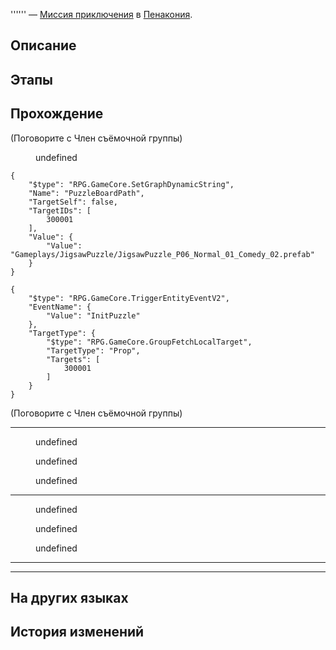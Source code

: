 {{Дополнить|Диалоги.}}
{{Миссия Инфобокс
|id              = 4340137
|Название        = 
|Изображение     = Миссия Освоения .png
|Тип             = Миссия приключения
|События         = 
|Глава           = 
|Условия         = Завершена [[Миссия приключения]] ''[[Музыкальная охота: Эпилог]]''
|Персонажи       = «Услада»-звезда; Зелёная бутылка; Золотая бутылка; Красная бутылка; Первопроходец; Член съёмочной группы
|СтартЛокация    = [[Пенакония]] — [[Академия оригами]]
|Локации         = Академия оригами
|Предыдущая      = Музыкальная охота: Эпилог
|Следующая       = 
|Награды         = Журнал приключений*3; Конденсированный эфир*2; Кредиты*5 000
}}
'''''' — [[Миссия приключения]] в [[Пенакония]].

==Описание==
{{Описание|<!--официальное описание из Перекрёстка судеб-->}}

==Этапы==


==Прохождение==
{{Дополнить}}


;(Поговорите с Член съёмочной группы)
<!--Unknown TalkSentence: 434040001-->
:{{Диалог|Стрелка}} undefined
<!--Unknown TalkSentence: 434040003-->
<!--Unknown TalkSentence: 434040004-->

<pre>{
	"$type": "RPG.GameCore.SetGraphDynamicString",
	"Name": "PuzzleBoardPath",
	"TargetSelf": false,
	"TargetIDs": [
		300001
	],
	"Value": {
		"Value": "Gameplays/JigsawPuzzle/JigsawPuzzle_P06_Normal_01_Comedy_02.prefab"
	}
}</pre>
<pre>{
	"$type": "RPG.GameCore.TriggerEntityEventV2",
	"EventName": {
		"Value": "InitPuzzle"
	},
	"TargetType": {
		"$type": "RPG.GameCore.GroupFetchLocalTarget",
		"TargetType": "Prop",
		"Targets": [
			300001
		]
	}
}</pre>

;(Поговорите с Член съёмочной группы)
<!--Unknown TalkSentence: 434040101-->
----
<!--Unknown TalkSentence: 434040201-->
:{{Диалог|Стрелка}} undefined
:{{Диалог|Стрелка}} undefined
:{{Диалог|Стрелка}} undefined
----
<!--Unknown TalkSentence: 434040301-->
<!--Unknown TalkSentence: 434040302-->
<!--Unknown TalkSentence: 434040303-->
<!--Unknown TalkSentence: 434040304-->
<!--Unknown TalkSentence: 434040305-->
<!--Unknown TalkSentence: 434040306-->
<!--Unknown TalkSentence: 434040307-->
<!--Unknown TalkSentence: 434040308-->
<!--Unknown TalkSentence: 434040309-->
:{{Диалог|Стрелка}} undefined
:{{Диалог|Стрелка}} undefined
:{{Диалог|Стрелка}} undefined
----
<!--Unknown TalkSentence: 434040401-->
<!--Unknown TalkSentence: 434040402-->
<!--Unknown TalkSentence: 434040403-->
<!--Unknown TalkSentence: 434040404-->
<!--Unknown TalkSentence: 434040405-->
<!--Unknown TalkSentence: 434040406-->
<!--Unknown TalkSentence: 434040407-->
----
<!--Unknown TalkSentence: 434040501-->
<!--Unknown TalkSentence: 434040502-->
<!--Unknown TalkSentence: 434040503-->
<!--Unknown TalkSentence: 434040504-->
<!--Unknown TalkSentence: 434040505-->
{{Диалог Конец}}

==На других языках==
{{На других языках
|en   = 
|zhs  = 
|zht  = 
|ja   = 
|ko   = 
|es   = 
|fr   = 
|ru   = 
|th   = 
|vi   = 
|de   = 
|id   = 
|pt   = 
}}

==История изменений==
{{История изменений|2.7}}
